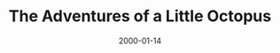 ---
cover: "./image.png"
date: "2000-01-14"
title: "The Adventures of a Little Octopus"
defer: false
slug: "/little-octopus"
areas: 
  - .
---